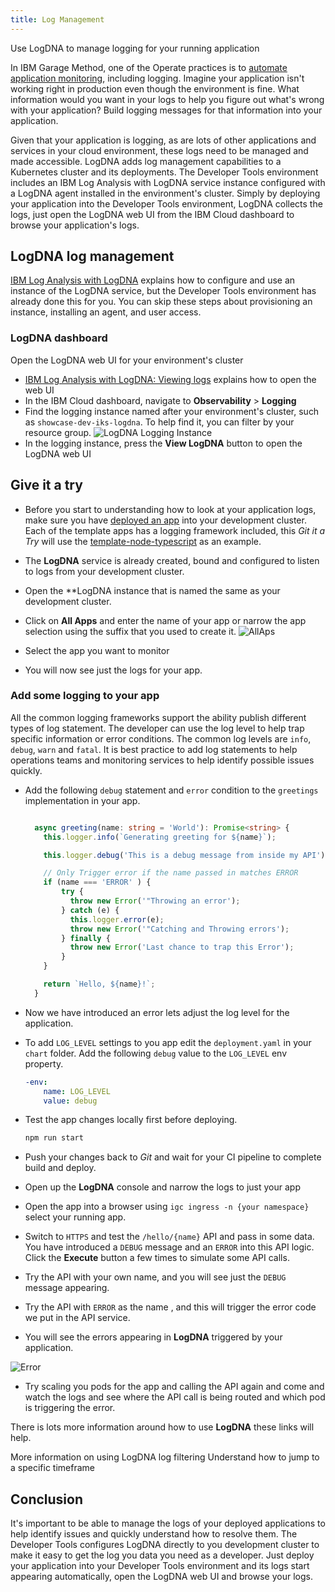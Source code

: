 ```yaml
---
title: Log Management
---
```


<PageDescription>

Use LogDNA to manage logging for your running application

</PageDescription>

In IBM Garage Method, one of the Operate practices is to [automate application monitoring](https://www.ibm.com/garage/method/practices/manage/practice_automated_monitoring/), including logging. Imagine your application isn't working right in production even though the environment is fine. What information would you want in your logs to help you figure out what's wrong with your application? Build logging messages for that information into your application.

Given that your application is logging, as are lots of other applications and services in your cloud environment, these logs need to be managed and made accessible. LogDNA adds log management capabilities to a Kubernetes cluster and its deployments. The Developer Tools environment includes an IBM Log Analysis with LogDNA service instance configured with a LogDNA agent installed in the environment's cluster. Simply by deploying your application into the Developer Tools environment, LogDNA collects the logs, just open the LogDNA web UI from the IBM Cloud dashboard to browse your application's logs.

## LogDNA log management

[IBM Log Analysis with LogDNA](https://cloud.ibm.com/docs/services/Log-Analysis-with-LogDNA) explains how to configure and use an instance of the LogDNA service, but the Developer Tools environment has already done this for you. You can skip these steps about provisioning an instance, installing an agent, and user access.

### LogDNA dashboard

Open the LogDNA web UI for your environment's cluster
- [IBM Log Analysis with LogDNA: Viewing logs](https://cloud.ibm.com/docs/services/Log-Analysis-with-LogDNA?topic=LogDNA-view_logs)
explains how to open the web UI
- In the IBM Cloud dashboard, navigate to **Observability** > **Logging**
- Find the logging instance named after your environment's cluster, such as `showcase-dev-iks-logdna`. To help find it, 
you can filter by your resource group.
    ![LogDNA Logging Instance](logdna-logging-instance.png)
- In the logging instance, press the **View LogDNA** button to open the LogDNA web UI

## Give it a try

- Before you start to understanding how to look at your application logs, make sure you have [deployed an app](/getting-started/deployapp) into your development cluster. Each of the template apps has a logging framework included, this _Git it a Try_ will use the [template-node-typescript](/starterkits/starterkittemplates) as an example.

- The **LogDNA** service is already created, bound and configured to listen to logs from your development cluster.
- Open the **LogDNA instance that is named the same as your development cluster.
- Click on **All Apps** and enter the name of your app or narrow the app selection using the suffix that you used to create it.
![AllAps](allapps.png)
- Select the app you want to monitor

- You will now see just the logs for your app.

### Add some logging to your app

All the common logging frameworks support the ability publish different types of log statement. The developer can use the log level to help trap specific information or error conditions. The common log levels are  `info`, `debug`, `warn` and `fatal`. It is best practice to add log statements to help operations teams and monitoring services to help identify possible issues quickly.

- Add the following `debug` statement and `error` condition to the `greetings` implementation in your app.

    ```typescript src=/src/services/hello-world.service

      async greeting(name: string = 'World'): Promise<string> {
        this.logger.info(`Generating greeting for ${name}`);

        this.logger.debug('This is a debug message from inside my API');

        // Only Trigger error if the name passed in matches ERROR
        if (name === 'ERROR' ) {
            try {
              throw new Error('"Throwing an error');
            } catch (e) {
              this.logger.error(e);
              throw new Error('"Catching and Throwing errors');
            } finally {
              throw new Error('Last chance to trap this Error');
            }
        }

        return `Hello, ${name}!`;
      }

    ```

- Now we have introduced an error lets adjust the log level for the application.

- To add `LOG_LEVEL` settings to you app edit the `deployment.yaml` in your `chart` folder. Add the following `debug` value to the `LOG_LEVEL` env property.

    ```yaml src=/chart/template-node-typescript/templates/deployment.yaml
    -env:
        name: LOG_LEVEL
        value: debug
    ```

- Test the app changes locally first before deploying.
    ```bash
    npm run start
    ```
- Push your changes back to *Git* and wait for your CI pipeline to complete build and deploy.

- Open up the **LogDNA** console and narrow the logs to just your app

- Open the app into a browser using `igc ingress -n {your namespace}` select your running app.
- Switch to `HTTPS` and test the `/hello/{name}` API and pass in some data. You have introduced a `DEBUG` message and an `ERROR` into this API logic. Click the **Execute** button a few times to simulate some API calls.
- Try the API with your own name, and you will see just the `DEBUG` message appearing.
- Try the API with `ERROR` as the name , and this will trigger the error code we put in the API service.

- You will see the errors appearing in **LogDNA** triggered by your application.

![Error](errorcondition.png)

- Try scaling you pods for the app and calling the API again and come and watch the logs and see where the API call is being routed and which pod is triggering the error.

There is lots more information around how to use **LogDNA** these links will help.

<AnchorLinks>
  <AnchorLink to="https://docs.logdna.com/docs/filters">More information on using LogDNA log filtering</AnchorLink>
  <AnchorLink to="https://docs.logdna.com/docs/time">Understand how to jump to a specific timeframe</AnchorLink>
</AnchorLinks>

## Conclusion

It's important to be able to manage the logs of your deployed applications to help identify issues and quickly understand how to resolve them. The Developer Tools configures LogDNA directly to you development cluster to make it easy to get the log you data you need as a developer. Just deploy your application into your Developer Tools environment and its logs start appearing automatically, open the LogDNA web UI and browse your logs.
